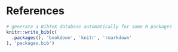 
# References

```{=latex}
\begin{footnotesize}
```
<!-- This is CLOSED in the file latex/after_body.tex -->

```r
# generate a BibTeX database automatically for some R packages
knitr::write_bib(c(
  .packages(), 'bookdown', 'knitr', 'rmarkdown'
), 'packages.bib')
```


